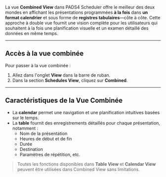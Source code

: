 La vue **Combined View** dans PADS4 Scheduler offre le meilleur des deux mondes en affichant les présentations programmées **à la fois** dans **un format calendrier** et sous forme de **registres tabulaires**—côte à côte. Cette approche à double vue fournit une vision complète pour les utilisateurs qui souhaitent à la fois une planification visuelle et un examen détaillé des données en même temps.

***

## Accès à la vue combinée

Pour passer à la vue combinée :

1. Allez dans l'onglet **View** dans la barre de ruban.
2. Dans la section **Schedules View**, cliquez sur **Combined**.

***

## Caractéristiques de la Vue Combinée

* La **calendar** permet une navigation et une planification intuitives basées sur le temps.
* La **table** fournit des enregistrements détaillés pour chaque présentation, notamment :
  * Nom de la présentation
  * Heures de début et de fin
  * Durée
  * Destination
  * Paramètres de répétition, etc.

> Toutes les fonctions disponibles dans **Table View** et **Calendar View** peuvent être utilisées dans Combined View sans limitations.
